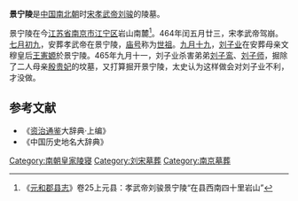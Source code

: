 '''景宁陵'''是[[中国|中国]][[南北朝|南北朝]]时[[刘宋|宋]][[宋孝武帝|孝武帝刘骏]]的陵墓。

景宁陵在今[[江苏省|江苏省]][[南京市|南京市]][[江宁区_(南京市)|江宁区]]岩山南麓<ref>《[[元和郡县志|元和郡县志]]》卷25上元县：孝武帝刘骏景宁陵“在县西南四十里岩山”</ref>。464年闰五月廿三，宋孝武帝驾崩。[[七月初九|七月初九]]，安葬孝武帝在景宁陵，[[庙号|庙号]]称为[[世祖|世祖]]。[[九月十九|九月十九]]，[[刘子业|刘子业]]在安葬母亲文穆皇后[[王憲嫄|王憲嫄]]於景宁陵。465年九月十一，刘子业杀害弟弟[[刘子鸾|刘子鸾]]、[[刘子师|刘子师]]，掘除了二人母亲[[殷淑儀|殷贵妃]]的坟墓，又打算掘开景宁陵，太史认为这样做会对刘子业不利，才没做。
==参考文献==
* 《[[资治通鉴|资治通鉴]]大辞典·上编》
* 《中国历史地名大辞典》
[[Category:南朝皇家陵寝|Category:南朝皇家陵寝]]
[[Category:刘宋墓葬|Category:刘宋墓葬]]
[[Category:南京墓葬|Category:南京墓葬]]